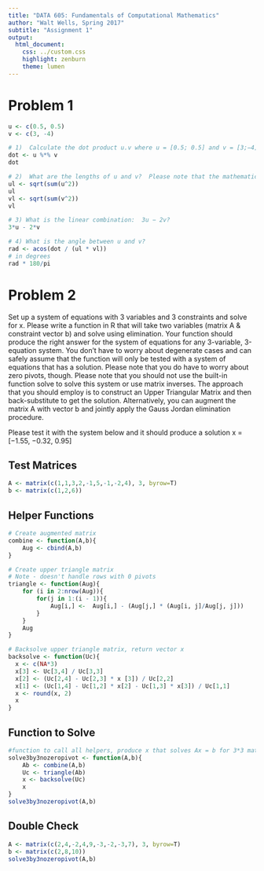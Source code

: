```yaml
---
title: "DATA 605: Fundamentals of Computational Mathematics"
author: "Walt Wells, Spring 2017"
subtitle: "Assignment 1"
output:
  html_document:
    css: ../custom.css
    highlight: zenburn
    theme: lumen
---
```

# Problem 1

```r
u <- c(0.5, 0.5)
v <- c(3, -4)

# 1)  Calculate the dot product u.v where u = [0.5; 0.5] and v = [3;−4]
dot <- u %*% v
dot 
```

```r
# 2)  What are the lengths of u and v?  Please note that the mathematical notion of the length of a vector is not the same as a computer science definition.
ul <- sqrt(sum(u^2))
ul
vl <- sqrt(sum(v^2))
vl
```

```r
# 3) What is the linear combination:  3u − 2v?
3*u - 2*v
```

```r
# 4) What is the angle between u and v?
rad <- acos(dot / (ul * vl))
# in degrees
rad * 180/pi
```

# Problem 2
Set up a system of equations with 3 variables and 3 constraints and solve for x.  Please write a function in R that will take two variables (matrix A & constraint vector b) and solve using elimination.  Your function should produce the right answer for the system of equations for any 3-variable, 3-equation system.  You don’t have to worry about degenerate cases and can safely assume that the function will only be tested with a system of equations that has a solution. Please note that you do have to worry about zero pivots, though. Please note that you should not use the built-in function solve to solve this system or use matrix inverses.  The approach that you should employ is to construct an Upper Triangular Matrix and then back-substitute to get the solution.  Alternatively, you can augment the matrix A with vector b and jointly apply the Gauss Jordan elimination procedure.

Please test it with the system below and it should produce a solution
x = [−1.55, −0.32, 0.95]

## Test Matrices

```r
A <- matrix(c(1,1,3,2,-1,5,-1,-2,4), 3, byrow=T)
b <- matrix(c(1,2,6))
```

## Helper Functions

```r
# Create augmented matrix
combine <- function(A,b){
    Aug <- cbind(A,b)
}

# Create upper triangle matrix
# Note - doesn't handle rows with 0 pivots
triangle <- function(Aug){
    for (i in 2:nrow(Aug)){
        for(j in 1:(i - 1)){
            Aug[i,] <-  Aug[i,] - (Aug[j,] * (Aug[i, j]/Aug[j, j])) 
        }
    }
    Aug
}

# Backsolve upper triangle matrix, return vector x
backsolve <- function(Uc){
  x <- c(NA*3)
  x[3] <- Uc[3,4] / Uc[3,3]
  x[2] <- (Uc[2,4] - Uc[2,3] * x [3]) / Uc[2,2]
  x[1] <- (Uc[1,4] - Uc[1,2] * x[2] - Uc[1,3] * x[3]) / Uc[1,1]
  x <- round(x, 2)
  x
}
```

## Function to Solve

```r
#function to call all helpers, produce x that solves Ax = b for 3*3 matrix w/ no zero pivots
solve3by3nozeropivot <- function(A,b){
    Ab <- combine(A,b)
    Uc <- triangle(Ab)
    x <- backsolve(Uc)
    x
}
solve3by3nozeropivot(A,b)
```

## Double Check

```r
A <- matrix(c(2,4,-2,4,9,-3,-2,-3,7), 3, byrow=T)
b <- matrix(c(2,8,10))
solve3by3nozeropivot(A,b)
```